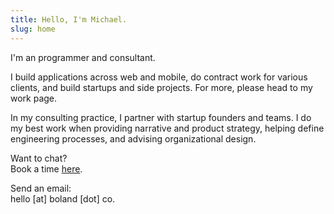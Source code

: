 ```yaml
---
title: Hello, I'm Michael.
slug: home
---
```


I'm an programmer and consultant.

I build applications across web and mobile, do contract work for various clients, and build startups and side projects. For more, please head to my work page.

In my consulting practice, I partner with startup founders and teams. I do my best work when providing narrative and product strategy, helping define engineering processes, and advising organizational design.

Want to chat? <br />
Book a time [here](https://cal.com/bolander72/chat).

Send an email: <br />
hello [at] boland [dot] co.
